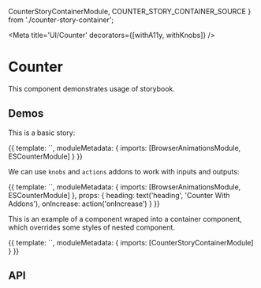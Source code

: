 



  CounterStoryContainerModule,
  COUNTER_STORY_CONTAINER_SOURCE
} from './counter-story-container';

<Meta title='UI/Counter' decorators={[withA11y, withKnobs]} />

# Counter

This component demonstrates usage of storybook.

## Demos

This is a basic story:

<Preview source={COUNTER_STORY_BASIC_SOURCE}>
  <Story name='Basic' height='170px'>
    {{
      template: `<es-counter></es-counter>`,
      moduleMetadata: {
        imports: [BrowserAnimationsModule, ESCounterModule]
      }
    }}
  </Story>
</Preview>

We can use `knobs` and `actions` addons to work with inputs and outputs:

<Preview source={COUNTER_STORY_ADDONS_SOURCE}>
  <Story name='With addons' height='170px'>
    {{
      template: `<es-counter [heading]="heading" (increase)="onIncrease($event)"></es-counter>`,
      moduleMetadata: {
        imports: [BrowserAnimationsModule, ESCounterModule]
      },
      props: {
        heading: text('heading', 'Counter With Addons'),
        onIncrease: action('onIncrease')
      }
    }}
  </Story>
</Preview>

This is an example of a component wraped into a container component, which overrides some styles of nested component.

<Preview source={COUNTER_STORY_CONTAINER_SOURCE}>
  <Story name='With container' height='170px'>
    {{
      template: `<es-counter-story-container></es-counter-story-container>`,
      moduleMetadata: {
        imports: [CounterStoryContainerModule]
      }
    }}
  </Story>
</Preview>

## API

<Props of={ESCounterComponent} />
